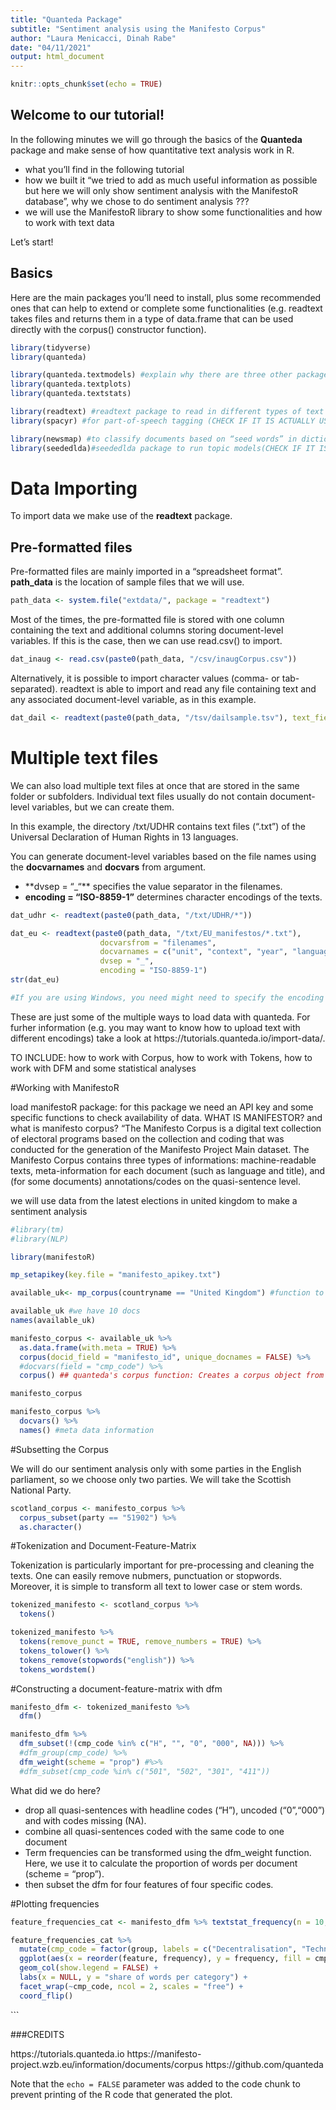 ```yaml
---
title: "Quanteda Package"
subtitle: "Sentiment analysis using the Manifesto Corpus"
author: "Laura Menicacci, Dinah Rabe"
date: "04/11/2021"
output: html_document
---
```


```r
knitr::opts_chunk$set(echo = TRUE)
```

## Welcome to our tutorial!

In the following minutes we will go through the basics of the **Quanteda** package and make sense of how quantitative text analysis work in R. 

- what you'll find in the following tutorial 
- how we built it "we tried to add as much useful information as possible but here we will only show sentiment analysis with the ManifestoR database", why we chose to do sentiment analysis ???
- we will use the ManifestoR library to show some functionalities and how to work with text data

Let's start!

## Basics

Here are the main packages you'll need to install, plus some recommended ones that can help to extend or complete some functionalities (e.g. readtext takes files and returns them in a type of data.frame that can be used directly with the corpus() constructor function). 

```r
library(tidyverse)
library(quanteda)

library(quanteda.textmodels) #explain why there are three other packages - sister packages to complete quanteda tools
library(quanteda.textplots)
library(quanteda.textstats)

library(readtext) #readtext package to read in different types of text data
library(spacyr) #for part-of-speech tagging (CHECK IF IT IS ACTUALLY USEFUL)

library(newsmap) #to classify documents based on “seed words” in dictionaries (CHECK IF IT IS ACTUALLY USEFUL)
library(seededlda)#seededlda package to run topic models(CHECK IF IT IS ACTUALLY USEFUL)
```

# Data Importing

To import data we make use of the **readtext** package. 

## Pre-formatted files

Pre-formatted files are mainly imported in a “spreadsheet format”. **path_data** is the location of sample files that we will use.

```r
path_data <- system.file("extdata/", package = "readtext")
```

Most of the times, the pre-formatted file is stored with one column containing the text and additional columns storing document-level variables. If this is the case, then we can use read.csv() to import.

```r
dat_inaug <- read.csv(paste0(path_data, "/csv/inaugCorpus.csv"))
```

Alternatively, it is possible to import character values (comma- or tab-separated). readtext is able to import and read any file containing text and any associated document-level variable, as in this example. 

```r
dat_dail <- readtext(paste0(path_data, "/tsv/dailsample.tsv"), text_field = "speech")
```

# Multiple text files

We can also load multiple text files at once that are stored in the same folder or subfolders. Individual text files usually do not contain document-level variables, but we can create them.

In this example, the directory /txt/UDHR contains text files (".txt”) of the Universal Declaration of Human Rights in 13 languages.

You can generate document-level variables based on the file names using the **docvarnames** and **docvars** from argument. 

- **dvsep = "_"** specifies the value separator in the filenames. 
- **encoding = "ISO-8859-1"** determines character encodings of the texts.

```r
dat_udhr <- readtext(paste0(path_data, "/txt/UDHR/*"))

dat_eu <- readtext(paste0(path_data, "/txt/EU_manifestos/*.txt"),
                    docvarsfrom = "filenames", 
                    docvarnames = c("unit", "context", "year", "language", "party"),
                    dvsep = "_", 
                    encoding = "ISO-8859-1")
str(dat_eu)

#If you are using Windows, you need might need to specify the encoding of the file by adding encoding = "utf-8". In this case, imported texts might appear like <U+4E16><U+754C><U+4EBA><U+6743> but they indicate that Unicode characters are imported correctly.
```

These are just some of the multiple ways to load data with quanteda. For furher information (e.g. you may want to know how to upload text with different encodings) take a look at https://tutorials.quanteda.io/import-data/. 

TO INCLUDE: how to work with Corpus, how to work with Tokens, how to work with DFM and some statistical analyses

#Working with ManifestoR

load manifestoR package: for this package we need an API key and some specific functions to check availability of data.
WHAT IS MANIFESTOR? and what is manifesto corpus? 
"The Manifesto Corpus is a digital text collection of electoral programs based on the collection and coding that was conducted for the generation of the Manifesto Project Main dataset.
The Manifesto Corpus contains three types of informations: machine-readable texts, meta-information for each document (such as language and title), and (for some documents) annotations/codes on the quasi-sentence level.

we will use data from the latest elections in united kingdom to make a sentiment analysis
```r
#library(tm)
#library(NLP)

library(manifestoR)

mp_setapikey(key.file = "manifesto_apikey.txt")

available_uk<- mp_corpus(countryname == "United Kingdom") #function to download docs from manifesto project, we chose last manifestos in UK 

available_uk #we have 10 docs
names(available_uk)

manifesto_corpus <- available_uk %>%
  as.data.frame(with.meta = TRUE) %>%
  corpus(docid_field = "manifesto_id", unique_docnames = FALSE) %>% 
  #docvars(field = "cmp_code") %>% 
  corpus() ## quanteda's corpus function: Creates a corpus object from available sources

manifesto_corpus

manifesto_corpus %>%
  docvars() %>% 
  names() #meta data information


```

#Subsetting the Corpus

We will do our sentiment analysis only with some parties in the English parliament, so we choose only two parties. We will take the Scottish National Party. 


```r
scotland_corpus <- manifesto_corpus %>%
  corpus_subset(party == "51902") %>%
  as.character()

```

#Tokenization and Document-Feature-Matrix

Tokenization is particularly important for pre-processing and cleaning the texts. One can easily remove nubmers, punctuation or stopwords. Moreover, it is simple to transform all text to lower case or stem words.

```r
tokenized_manifesto <- scotland_corpus %>%
  tokens()

tokenized_manifesto %>%
  tokens(remove_punct = TRUE, remove_numbers = TRUE) %>%
  tokens_tolower() %>%
  tokens_remove(stopwords("english")) %>%
  tokens_wordstem()

```

#Constructing a document-feature-matrix with dfm

```r
manifesto_dfm <- tokenized_manifesto %>% 
  dfm()

manifesto_dfm %>% 
  dfm_subset(!(cmp_code %in% c("H", "", "0", "000", NA))) %>% 
  #dfm_group(cmp_code) %>% 
  dfm_weight(scheme = "prop") #%>% 
  #dfm_subset(cmp_code %in% c("501", "502", "301", "411")) 

```

What did we do here?

- drop all quasi-sentences with headline codes (“H”), uncoded (“0”,“000”) and with codes missing (NA). 
- combine all quasi-sentences coded with the same code to one document
- Term frequencies can be transformed using the dfm_weight function. Here, we use it to calculate the proportion of words per document (scheme = "prop").
- then subset the dfm for four features of four specific codes.

#Plotting frequencies
```r
feature_frequencies_cat <- manifesto_dfm %>% textstat_frequency(n = 10, group = cmp_code)

feature_frequencies_cat %>%
  mutate(cmp_code = factor(group, labels = c("Decentralisation", "Technology & Infrastructure", "Environmental Protection", "Culture"))) %>%
  ggplot(aes(x = reorder(feature, frequency), y = frequency, fill = cmp_code)) +
  geom_col(show.legend = FALSE) +
  labs(x = NULL, y = "share of words per category") +
  facet_wrap(~cmp_code, ncol = 2, scales = "free") +
  coord_flip()
```

```


###CREDITS 

https://tutorials.quanteda.io
https://manifesto-project.wzb.eu/information/documents/corpus
https://github.com/quanteda

Note that the `echo = FALSE` parameter was added to the code chunk to prevent printing of the R code that generated the plot.
